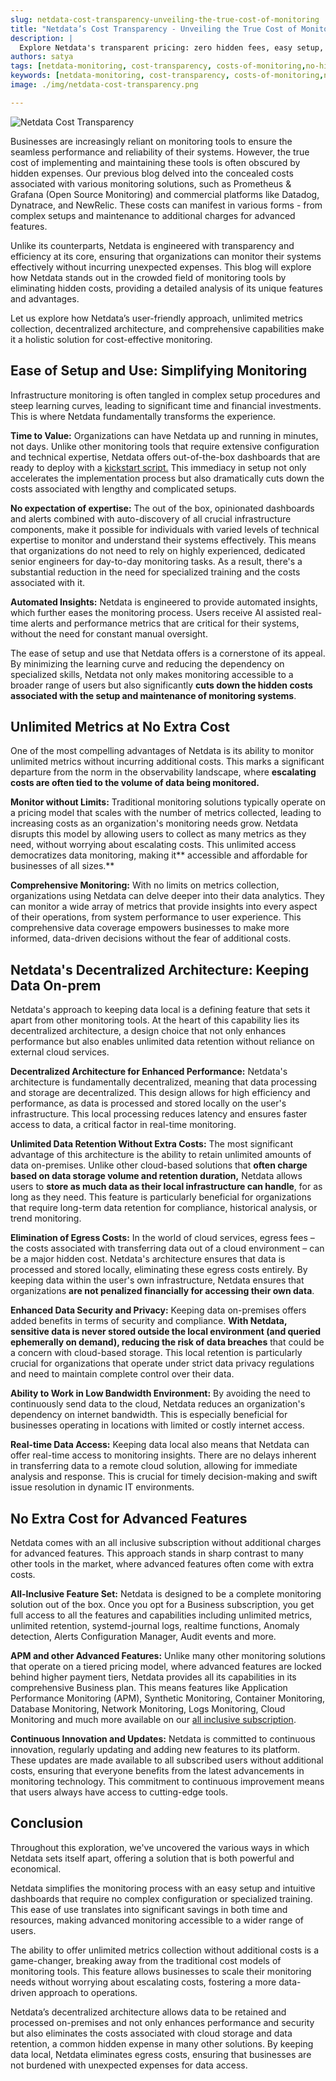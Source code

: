 ```yaml
---
slug: netdata-cost-transparency-unveiling-the-true-cost-of-monitoring
title: "Netdata’s Cost Transparency - Unveiling the True Cost of Monitoring"
description: |
  Explore Netdata's transparent pricing: zero hidden fees, easy setup, and unlimited metrics for cost-effective, efficient IT monitoring. Learn more today!
authors: satya
tags: [netdata-monitoring, cost-transparency, costs-of-monitoring,no-hidden-costs, data-costs, opportunity-costs,retention-costs,cost-of-delayed-rca]
keywords: [netdata-monitoring, cost-transparency, costs-of-monitoring,no-hidden-costs, data-costs, opportunity-costs,retention-costs,cost-of-delayed-rca]
image: ./img/netdata-cost-transparency.png

---
```

![Netdata Cost Transparency](./img/netdata-cost-transparency.png)

Businesses are increasingly reliant on monitoring tools to ensure the seamless performance and reliability of their systems. However, the true cost of implementing and maintaining these tools is often obscured by hidden expenses. Our previous blog delved into the concealed costs associated with various monitoring solutions, such as Prometheus & Grafana (Open Source Monitoring) and commercial platforms like Datadog, Dynatrace, and NewRelic. These costs can manifest in various forms - from complex setups and maintenance to additional charges for advanced features.

Unlike its counterparts, Netdata is engineered with transparency and efficiency at its core, ensuring that organizations can monitor their systems effectively without incurring unexpected expenses. This blog will explore how Netdata stands out in the crowded field of monitoring tools by eliminating hidden costs, providing a detailed analysis of its unique features and advantages.

Let us explore how Netdata’s user-friendly approach, unlimited metrics collection, decentralized architecture, and comprehensive capabilities make it a holistic solution for cost-effective monitoring.

<!--truncate-->

## Ease of Setup and Use: Simplifying Monitoring

Infrastructure monitoring is often tangled in complex setup procedures and steep learning curves, leading to significant time and financial investments. This is where Netdata fundamentally transforms the experience. 

**Time to Value:** Organizations can have Netdata up and running in minutes, not days. Unlike other monitoring tools that require extensive configuration and technical expertise, Netdata offers out-of-the-box dashboards that are ready to deploy with a [kickstart script.](https://learn.netdata.cloud/docs/installing/) This immediacy in setup not only accelerates the implementation process but also dramatically cuts down the costs associated with lengthy and complicated setups. 

<ReactPlayer controls width='100%' url='https://www.youtube.com/watch?v=PCyNLdo6lzI&t=11s'/>

**No expectation of expertise:** The out of the box, opinionated dashboards and alerts combined with auto-discovery of all crucial infrastructure components, make it possible for individuals with varied levels of technical expertise to monitor and understand their systems effectively. This means that organizations do not need to rely on highly experienced, dedicated senior engineers for day-to-day monitoring tasks. As a result, there's a substantial reduction in the need for specialized training and the costs associated with it.

**Automated Insights:** Netdata is engineered to provide automated insights, which further eases the monitoring process. Users receive AI assisted real-time alerts and performance metrics that are critical for their systems, without the need for constant manual oversight. 

The ease of setup and use that Netdata offers is a cornerstone of its appeal. By minimizing the learning curve and reducing the dependency on specialized skills, Netdata not only makes monitoring accessible to a broader range of users but also significantly **cuts down the hidden costs associated with the setup and maintenance of monitoring systems**.


## Unlimited Metrics at No Extra Cost

One of the most compelling advantages of Netdata is its ability to monitor unlimited metrics without incurring additional costs. This marks a significant departure from the norm in the observability landscape, where **escalating costs are often tied to the volume of data being monitored.**

**Monitor without Limits:** Traditional monitoring solutions typically operate on a pricing model that scales with the number of metrics collected, leading to increasing costs as an organization's monitoring needs grow. Netdata disrupts this model by allowing users to collect as many metrics as they need, without worrying about escalating costs. This unlimited access democratizes data monitoring, making it** accessible and affordable for businesses of all sizes.**

**Comprehensive Monitoring:** With no limits on metrics collection, organizations using Netdata can delve deeper into their data analytics. They can monitor a wide array of metrics that provide insights into every aspect of their operations, from system performance to user experience. This comprehensive data coverage empowers businesses to make more informed, data-driven decisions without the fear of additional costs.


## Netdata's Decentralized Architecture: Keeping Data On-prem

Netdata's approach to keeping data local is a defining feature that sets it apart from other monitoring tools. At the heart of this capability lies its decentralized architecture, a design choice that not only enhances performance but also enables unlimited data retention without reliance on external cloud services.

**Decentralized Architecture for Enhanced Performance:** Netdata's architecture is fundamentally decentralized, meaning that data processing and storage are decentralized. This design allows for high efficiency and performance, as data is processed and stored locally on the user's infrastructure. This local processing reduces latency and ensures faster access to data, a critical factor in real-time monitoring.

**Unlimited Data Retention Without Extra Costs:** The most significant advantage of this architecture is the ability to retain unlimited amounts of data on-premises. Unlike other cloud-based solutions that **often charge based on data storage volume and retention duration,** Netdata allows users to **store as much data as their local infrastructure can handle**, for as long as they need. This feature is particularly beneficial for organizations that require long-term data retention for compliance, historical analysis, or trend monitoring.

**Elimination of Egress Costs:** In the world of cloud services, egress fees – the costs associated with transferring data out of a cloud environment – can be a major hidden cost. Netdata's architecture ensures that data is processed and stored locally, eliminating these egress costs entirely. By keeping data within the user's own infrastructure, Netdata ensures that organizations **are not penalized financially for accessing their own data**.

**Enhanced Data Security and Privacy:** Keeping data on-premises offers added benefits in terms of security and compliance. **With Netdata, sensitive data is never stored outside the local environment (and queried ephemerally on demand), reducing the risk of data breaches** that could be a concern with cloud-based storage. This local retention is particularly crucial for organizations that operate under strict data privacy regulations and need to maintain complete control over their data.

**Ability to Work in Low Bandwidth Environment:** By avoiding the need to continuously send data to the cloud, Netdata reduces an organization's dependency on internet bandwidth. This is especially beneficial for businesses operating in locations with limited or costly internet access. 

**Real-time Data Access:** Keeping data local also means that Netdata can offer real-time access to monitoring insights. There are no delays inherent in transferring data to a remote cloud solution, allowing for immediate analysis and response. This is crucial for timely decision-making and swift issue resolution in dynamic IT environments.

## No Extra Cost for Advanced Features

Netdata comes with an all inclusive subscription without additional charges for advanced features. This approach stands in sharp contrast to many other tools in the market, where advanced features often come with extra costs.

**All-Inclusive Feature Set:** Netdata is designed to be a complete monitoring solution out of the box. Once you opt for a Business subscription, you get full access to all the features and capabilities including unlimited metrics, unlimited retention, systemd-journal logs, realtime functions, Anomaly detection, Alerts Configuration Manager, Audit events and more.

**APM and other Advanced Features:** Unlike many other monitoring solutions that operate on a tiered pricing model, where advanced features are locked behind higher payment tiers, Netdata provides all its capabilities in its comprehensive Business plan. This means features like Application Performance Monitoring (APM), Synthetic Monitoring, Container Monitoring, Database Monitoring, Network Monitoring, Logs Monitoring, Cloud Monitoring and much more available on our [all inclusive subscription](https://www.netdata.cloud/pricing/).

**Continuous Innovation and Updates:** Netdata is committed to continuous innovation, regularly updating and adding new features to its platform. These updates are made available to all subscribed users without additional costs, ensuring that everyone benefits from the latest advancements in monitoring technology. This commitment to continuous improvement means that users always have access to cutting-edge tools.

## Conclusion

Throughout this exploration, we've uncovered the various ways in which Netdata sets itself apart, offering a solution that is both powerful and economical.

Netdata simplifies the monitoring process with an easy setup and intuitive dashboards that require no complex configuration or specialized training. This ease of use translates into significant savings in both time and resources, making advanced monitoring accessible to a wider range of users.

The ability to offer unlimited metrics collection without additional costs is a game-changer, breaking away from the traditional cost models of monitoring tools. This feature allows businesses to scale their monitoring needs without worrying about escalating costs, fostering a more data-driven approach to operations.

Netdata’s decentralized architecture allows data to be retained and processed on-premises and not only enhances performance and security but also eliminates the costs associated with cloud storage and data retention, a common hidden expense in many other solutions. By keeping data local, Netdata eliminates egress costs, ensuring that businesses are not burdened with unexpected expenses for data access.